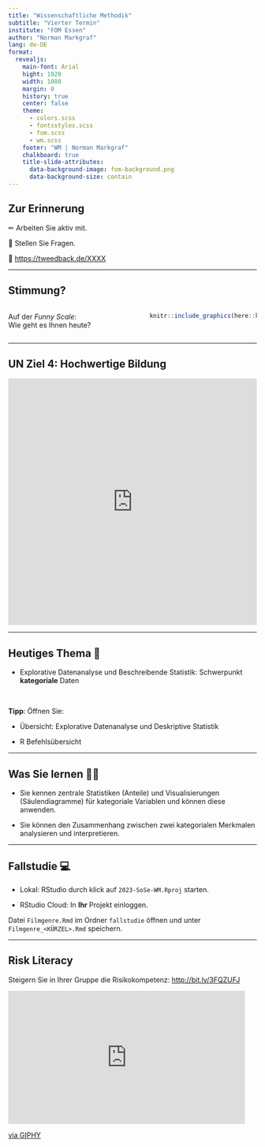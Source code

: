 ```yaml
---
title: "Wissenschaftliche Methodik"
subtitle: "Vierter Termin"
institute: "FOM Essen"
author: "Norman Markgraf"
lang: de-DE
format: 
  revealjs:
    main-font: Arial
    hight: 1920
    width: 1080
    margin: 0
    history: true
    center: false
    theme:
      - colors.scss
      - fontsstyles.scss 
      - fom.scss
      - wm.scss
    footer: "WM | Norman Markgraf"
    chalkboard: true
    title-slide-attributes:
      data-background-image: fom-background.png
      data-background-size: contain
---
```


## Zur Erinnerung

✏ Arbeiten Sie aktiv mit.

🤷 Stellen Sie Fragen.

💪 <https://tweedback.de/XXXX>

------------------------------------------------------------------------

## Stimmung?

::: columns
::: {.column width="55%"}
Auf der *Funny Scale*:\
Wie geht es Ihnen heute?
:::

::: {.column width="45%"}
```r
knitr::include_graphics(here::here("img", "fun-scale.jpg"))
```
:::
:::

------------------------------------------------------------------------

## UN Ziel 4: Hochwertige Bildung

::: center
<iframe src="https://upgrader.gapminder.org/q/3/embed?hasBorder=true&amp;hasOpenSansFont=false" title="86% of people get this question wrong" width="100%" height="500" style="border:none;">

</iframe>
:::

------------------------------------------------------------------------

## Heutiges Thema 🏫

-   Explorative Datenanalyse und Beschreibende Statistik: Schwerpunkt [**kategoriale**]{.green} Daten

<br>

**Tipp**: Öffnen Sie:

-   Übersicht: Explorative Datenanalyse und Deskriptive Statistik

-   R Befehlsübersicht

------------------------------------------------------------------------

## Was Sie lernen 👩‍🏫

-   Sie kennen zentrale Statistiken (Anteile) und Visualisierungen (Säulendiagramme) für kategoriale Variablen und können diese anwenden.

-   Sie können den Zusammenhang zwischen zwei kategorialen Merkmalen analysieren und interpretieren.

------------------------------------------------------------------------

## Fallstudie 💻

-   Lokal: RStudio durch klick auf `2023-SoSe-WM.Rproj` starten.

-   RStudio Cloud: In **Ihr** Projekt einloggen.

Datei `Filmgenre.Rmd` im Ordner `fallstudie` öffnen und unter `Filmgenre_<KÜRZEL>.Rmd` speichern.

------------------------------------------------------------------------

## Risk Literacy

Steigern Sie in Ihrer Gruppe die Risikokompetenz: <http://bit.ly/3FQZUFJ>

::: {.center}
<iframe src="https://giphy.com/embed/26DMZEsanUIYHFO9y" width="480" height="270" frameBorder="0" class="giphy-embed" allowFullScreen>

</iframe>
::: footnote
[via GIPHY](https://giphy.com/gifs/26DMZEsanUIYHFO9y)
:::
:::
